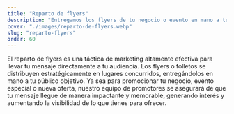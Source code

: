 ```yaml
---
title: "Reparto de flyers"
description: "Entregamos los flyers de tu negocio o evento en mano a tus clientes potenciales. Lo hacemos de forma rápida y efectiva en sitios con alta afluencia de público."
cover: "./images/reparto-de-flyers.webp"
slug: "reparto-flyers"
order: 60
---
```


<div class="container prose-2xl *:[h2]:font-bold *:[h2]:uppercase *:[h2]:leading-tight *:[h3]:font-bold">
  El reparto de flyers es una táctica de marketing altamente efectiva para
  llevar tu mensaje directamente a tu audiencia. Los flyers o folletos se
  distribuyen estratégicamente en lugares concurridos, entregándolos en mano a
  tu público objetivo. Ya sea para promocionar tu negocio, evento especial o
  nueva oferta, nuestro equipo de promotores se asegurará de que tu mensaje
  llegue de manera impactante y memorable, generando interés y aumentando la
  visibilidad de lo que tienes para ofrecer.
</div>
